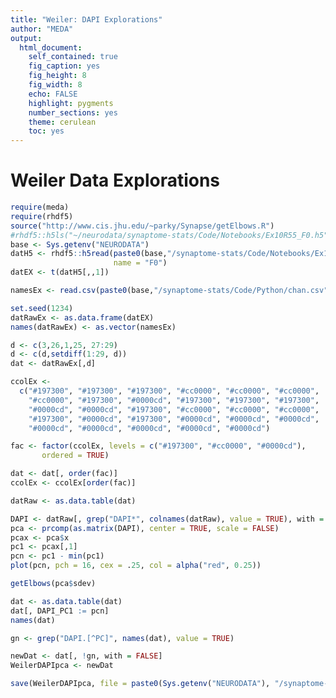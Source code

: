 ```yaml
---
title: "Weiler: DAPI Explorations"
author: "MEDA"
output:
  html_document:
    self_contained: true
    fig_caption: yes
    fig_height: 8
    fig_width: 8
    echo: FALSE
    highlight: pygments
    number_sections: yes
    theme: cerulean
    toc: yes
---
```


# Weiler Data Explorations

```r
require(meda)
require(rhdf5)
source("http://www.cis.jhu.edu/~parky/Synapse/getElbows.R")
#rhdf5::h5ls("~/neurodata/synaptome-stats/Code/Notebooks/Ex10R55_F0.h5")
base <- Sys.getenv("NEURODATA")
datH5 <- rhdf5::h5read(paste0(base,"/synaptome-stats/Code/Notebooks/Ex10R55_F0.h5"),
                       name = "F0")
datEX <- t(datH5[,,1])

namesEx <- read.csv(paste0(base,"/synaptome-stats/Code/Python/chan.csv"), head=FALSE, stringsAsFactors = FALSE)[,1]

set.seed(1234)
datRawEx <- as.data.frame(datEX)
names(datRawEx) <- as.vector(namesEx)

d <- c(3,26,1,25, 27:29)
d <- c(d,setdiff(1:29, d))
dat <- datRawEx[,d]

ccolEx <- 
  c("#197300", "#197300", "#197300", "#cc0000", "#cc0000", "#cc0000", 
    "#cc0000", "#197300", "#0000cd", "#197300", "#197300", "#197300", 
    "#0000cd", "#0000cd", "#197300", "#cc0000", "#cc0000", "#cc0000", 
    "#197300", "#0000cd", "#197300", "#0000cd", "#0000cd", "#0000cd", 
    "#0000cd", "#0000cd", "#0000cd", "#0000cd", "#0000cd")

fac <- factor(ccolEx, levels = c("#197300", "#cc0000", "#0000cd"), 
       ordered = TRUE)

dat <- dat[, order(fac)]
ccolEx <- ccolEx[order(fac)]

datRaw <- as.data.table(dat)
```


```r
DAPI <- datRaw[, grep("DAPI*", colnames(datRaw), value = TRUE), with = FALSE]
pca <- prcomp(as.matrix(DAPI), center = TRUE, scale = FALSE)
pcax <- pca$x
pc1 <- pcax[,1]
pcn <- pc1 - min(pc1)
plot(pcn, pch = 16, cex = .25, col = alpha("red", 0.25))
```

```r
getElbows(pca$sdev)
```


```r
dat <- as.data.table(dat)
dat[, DAPI_PC1 := pcn]
names(dat)

gn <- grep("DAPI.[^PC]", names(dat), value = TRUE)

newDat <- dat[, !gn, with = FALSE]
WeilerDAPIpca <- newDat
```


```r
save(WeilerDAPIpca, file = paste0(Sys.getenv("NEURODATA"), "/synaptome-stats/data/WeilerDAPIpca.RData"))
```




